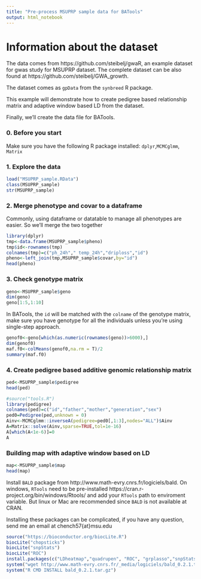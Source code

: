 ```yaml
---
title: "Pre-process MSUPRP sample data for BATools"
output: html_notebook
---
```


# Information about the dataset

The data comes from https://github.com/steibelj/gwaR, an example dataset for gwas study for MSUPRP dataset. The complete dataset can be also found at https://github.com/steibelj/GWA_growth.

The dataset comes as `gpData` from the `synbreed` R package.

This example will demonstrate how to create pedigree based relationship matrix and adaptive window based LD from the dataset.

Finally, we'll create the data file for BATools.

### 0. Before you start
Make sure you have the following R package installed: `dplyr`,`MCMCglmm`, `Matrix`


### 1. Explore the data 

```r
load("MSUPRP_sample.RData")
class(MSUPRP_sample)
str(MSUPRP_sample)
```

### 2. Merge phenotype and covar to a dataframe
Commonly, using dataframe or datatable to manage all phenotypes are easier. So we'll merge the two together
```r
library(dplyr)
tmp<-data.frame(MSUPRP_sample$pheno)
tmp$id<-rownames(tmp)
colnames(tmp)=c("ph_24h"," temp_24h","driploss","id")
pheno<-left_join(tmp,MSUPRP_sample$covar,by="id")
head(pheno)
```


### 3. Check genotype matrix
```r
geno<-MSUPRP_sample$geno
dim(geno)
geno[1:5,1:10]
```

In BATools, the `id` will be matched with the `colname` of the genotype matrix, make sure you have genotype for all the individuals unless you're using single-step approach.

```r
genof0<-geno[which(as.numeric(rownames(geno))>6000),]
dim(genof0)
maf.f0<-colMeans(genof0,na.rm = T)/2
summary(maf.f0)
```


### 4. Create pedigree based additive genomic relationship matrix
```r
ped<-MSUPRP_sample$pedigree
head(ped)
```

```r
#source("tools.R")
library(pedigree)
colnames(ped)=c("id","father","mother","generation","sex")
ped0=Pedigree(ped,unknown = 0)
Ainv<-MCMCglmm::inverseA(pedigree=ped0[,1:3],nodes="ALL")$Ainv
A=Matrix::solve(Ainv,sparse=TRUE,tol=1e-16)
A[which(A<1e-6)]=0
A
```


### Building map with adaptive window based on LD
```r
map<-MSUPRP_sample$map
head(map)
```

Install `BALD` package from http://www.math-evry.cnrs.fr/logiciels/bald. On windows, `RTools` need to be pre-installed https://cran.r-project.org/bin/windows/Rtools/ and add your `RTools` path to enviroment variable. But linux or Mac are recommended since `BALD` is not available at CRAN. 

Installing these packages can be complicated, if you have any question, send me an email at chench57{at}msu.edu

```r
source("https://bioconductor.org/biocLite.R")
biocLite("chopsticks")
biocLite("snpStats")
biocLite("ROC")
install.packages(c("LDheatmap","quadrupen", "ROC", "grplasso","snpStats"))
system("wget http://www.math-evry.cnrs.fr/_media/logiciels/bald_0.2.1.tar.gz")
system("R CMD INSTALL bald_0.2.1.tar.gz")
```
```r

```

